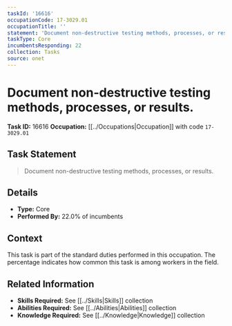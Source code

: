 ```yaml
---
taskId: '16616'
occupationCode: 17-3029.01
occupationTitle: ''
statement: 'Document non-destructive testing methods, processes, or results.'
taskType: Core
incumbentsResponding: 22
collection: Tasks
source: onet
---
```

# Document non-destructive testing methods, processes, or results.

**Task ID:** 16616
**Occupation:** [[../Occupations|Occupation]] with code `17-3029.01`

## Task Statement

> Document non-destructive testing methods, processes, or results.

## Details

- **Type:** Core
- **Performed By:** 22.0% of incumbents

## Context

This task is part of the standard duties performed in this occupation. The percentage indicates how common this task is among workers in the field.

## Related Information

- **Skills Required:** See [[../Skills|Skills]] collection
- **Abilities Required:** See [[../Abilities|Abilities]] collection
- **Knowledge Required:** See [[../Knowledge|Knowledge]] collection
